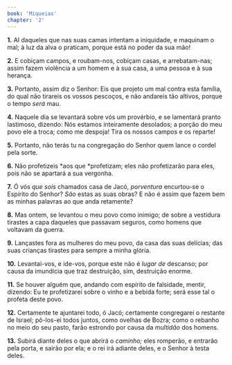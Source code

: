```yaml
---
book: 'Miqueias'
chapter: '2'
---
```


**1.** AI daqueles que nas suas camas intentam a iniquidade, e maquinam o mal; à luz da alva o praticam, porque está no poder da sua mão!

**2.** E cobiçam campos, e roubam-nos, cobiçam casas, e arrebatam-nas; assim fazem violência a um homem e à sua casa, a uma pessoa e à sua herança.

**3.** Portanto, assim diz o Senhor: Eis que projeto um mal contra esta família, do qual não tirareis os vossos pescoços, e não andareis tão altivos, porque o tempo *será* mau.

**4.** Naquele dia se levantará sobre vós um provérbio, e se lamentará pranto lastimoso, dizendo: Nós estamos inteiramente desolados; a porção do meu povo ele a troca; como me despoja! Tira os nossos campos e os reparte!

**5.** Portanto, não terás tu na congregação do Senhor quem lance o cordel pela sorte.

**6.** Não profetizeis *aos que *profetizam; eles não profetizarão para eles, pois não se apartará a sua vergonha.

**7.** Ó vós *que sois* chamados casa de Jacó, *porventura* encurtou-se o Espírito do Senhor? *São* estas as suas obras? E não é assim que fazem bem as minhas palavras ao que anda retamente?

**8.** Mas ontem, se levantou o meu povo como inimigo; de sobre a vestidura tirastes a capa daqueles que passavam seguros, como homens que voltavam da guerra.

**9.** Lançastes fora as mulheres do meu povo, da casa das suas delícias; das suas crianças tirastes para sempre a minha glória.

**10.** Levantai-vos, e ide-vos, porque este não é *lugar de* descanso; por causa da imundícia que traz destruição, sim, destruição enorme.

**11.** Se houver alguém que, andando com espírito de falsidade, mentir, dizendo: Eu te profetizarei sobre o vinho e a bebida forte; será esse tal o profeta deste povo.

**12.** Certamente te ajuntarei todo, ó Jacó; certamente congregarei o restante de Israel; pô-los-ei todos juntos, como ovelhas de Bozra; como o rebanho no meio do seu pasto, farão estrondo por causa da *multidão* dos homens.

**13.** Subirá diante deles o que abrirá o *caminho;* eles romperão, e entrarão pela porta, e sairão por ela; e o rei irá adiante deles, e o Senhor à testa deles.